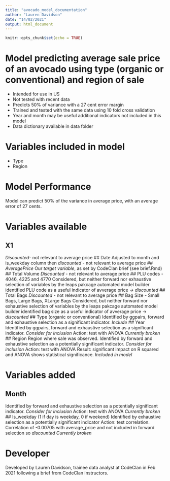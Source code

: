 ```yaml
---
title: "avocado_model_documentation"
author: "Lauren Davidson"
date: "14/02/2021"
output: html_document
---
```


```r
knitr::opts_chunk$set(echo = TRUE)
```

# Model predicting average sale price of an avocado using type (organic or conventional) and region of sale
* Intended for use in US
* Not tested with recent data
* Predicts 50% of variance with a 27 cent error margin
* Trained and tested with the same data using 10 fold cross validation
* Year and month may be useful additional indicators not included in this model
* Data dictionary available in data folder

# Variables included in model

* Type
* Region

# Model Performance
Model can predict 50% of the variance in average price, with an average error of 27 cents.

# Variables available
## X1
*Discounted*- not relevant to average price
## Date
Adjusted to month and is_weekday column then *discounted* - not relevant to average price
## *AveragePrice*
Our *target variable*, as set by CodeClan brief (see brief.Rmd)
## Total Volume
*Discounted* - not relevant to average price
## PLU codes - 4046, 4225 and 4770
Considered, but neither forward nor exhaustive selection of variables by the leaps pakcage automated model builder identified PLU code as a useful indicator of avverage price -> *discounted*
## Total Bags
*Discounted* - not relevant to average price
## Bag Size - Small Bags, Large Bags, XLarge Bags
Considered, but neither forward nor exhaustive selection of variables by the leaps pakcage automated model builder identified bag size as a useful indicator of avverage price -> *discounted*
## Type (organic or conventional)
Identified by ggpairs, forward and exhaustive selection as a significant indicator. *Include*
## Year
Identified by ggpairs, forward and exhaustive selection as a significant indicator. *Consider for inclusion*
Action: test with ANOVA
*Currently broken*
## Region
Region where sale was observed.
Identified by forward and exhaustive selection as a potentially significant indicator. *Consider for inclusion*
Action: test with ANOVA
Result: significant impact on R squared and ANOVA shows statistical significance. *Included in model*

# Variables added
## Month
Identified by forward and exhaustive selection as a potentially significant indicator. *Consider for inclusion*
Action: test with ANOVA
*Currently broken*
## Is_weekday (1 if day is weekday, 0 if weekend)
Identified by exhaustive selection as a potentially significant indicator
Action: test correlation.
Correlation of -0.00705 with average_price and not included in forward selection so *discounted*
*Currently broken*

# Developer
Developed by Lauren Davidson, trainee data analyst at CodeClan in Feb 2021 following a brief from CodeClan instructors.